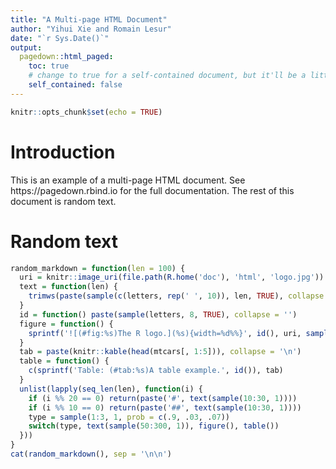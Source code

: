 ```yaml
---
title: "A Multi-page HTML Document"
author: "Yihui Xie and Romain Lesur"
date: "`r Sys.Date()`"
output:
  pagedown::html_paged:
    toc: true
    # change to true for a self-contained document, but it'll be a litte slower for Pandoc to render
    self_contained: false
---
```


```r
knitr::opts_chunk$set(echo = TRUE)
```

# Introduction

This is an example of a multi-page HTML document. See https://pagedown.rbind.io for the full documentation. The rest of this document is random text.

# Random text

```r
random_markdown = function(len = 100) {
  uri = knitr::image_uri(file.path(R.home('doc'), 'html', 'logo.jpg'))
  text = function(len) {
    trimws(paste(sample(c(letters, rep(' ', 10)), len, TRUE), collapse = ''))
  }
  id = function() paste(sample(letters, 8, TRUE), collapse = '')
  figure = function() {
    sprintf('![(#fig:%s)The R logo.](%s){width=%d%%}', id(), uri, sample(20:60, 1))
  }
  tab = paste(knitr::kable(head(mtcars[, 1:5])), collapse = '\n')
  table = function() {
    c(sprintf('Table: (#tab:%s)A table example.', id()), tab)
  }
  unlist(lapply(seq_len(len), function(i) {
    if (i %% 20 == 0) return(paste('#', text(sample(10:30, 1))))
    if (i %% 10 == 0) return(paste('##', text(sample(10:30, 1))))
    type = sample(1:3, 1, prob = c(.9, .03, .07))
    switch(type, text(sample(50:300, 1)), figure(), table())
  }))
}
cat(random_markdown(), sep = '\n\n')
```
